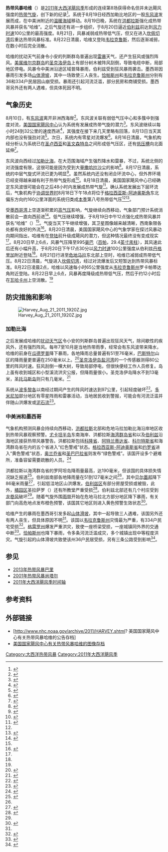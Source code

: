 {{Infobox hurricane
| Name=热带风暴哈维<br />{{lang|en|Tropical Storm Harvey}}
| Type=热带风暴
| Year=2011
| Basin=Atl
| Image location=Harvey Aug 20 2011 1445Z.jpg
| Image name=8月20日，接近最高强度的热带风暴哈维
| Formed=2011年8月19日
| Dissipated=2011年8月22日
| 1-min winds=55
| Pressure=994
| Damages=很小
| Fatalities=直接导致5人丧生<ref name="tcr" />
| Areas=[[小安的列斯群岛|小安的列斯群岛]]、[[伊斯帕尼奥拉岛|伊斯帕尼奥拉岛]]、[[中美洲|中美洲]]、[[墨西哥|墨西哥]]
| Hurricane season=[[2011年大西洋飓风季|2011年大西洋飓风季]]
}}

'''热带风暴哈维'''（{{lang-en|Tropical Storm Harvey}}）是[[2011年大西洋飓风季|2011年大西洋飓风季]]形成的连续第8场获得命名但并未达飓风强度的[[热带气旋|热带气旋]]，创下新的纪录<ref>{{cite news | accessdate = 2016-04-25 | archivedate = 2015-06-12 | archiveurl = https://web.archive.org/web/20150612205148/http://www.chron.com/news/houston-texas/article/Hurricane-season-ends-without-a-lot-of-hurricanes-2299307.php | title = Hurricane season ends without a lot of hurricanes | deadurl = no | url = http://www.chron.com/news/houston-texas/article/Hurricane-season-ends-without-a-lot-of-hurricanes-2299307.php | author = Eric Berger | date = 2011-11-28 | newspaper = Houston Chronicle }}</ref>。系统于8月19日经西加勒比地区的一股[[东风波|东风波]]发展而成，在中美洲附近的[[海面温度|温暖海域]]移动。8月19日晚，系统在[[洪都拉斯|洪都拉斯]]强化成热带风暴并获名“哈维”。之后气旋还有进一步组织，于8月20日逼近[[伯利兹|伯利兹]]前达到[[最大持续风速|风力时速]]100公里的最高强度。8月21日，风暴减弱成热带低气压，但又在进入[[坎佩切湾|坎佩切湾]]后重达热带风暴标准。8月22日清晨，哈维又登陆[[韦拉克鲁斯_(韦拉克鲁斯州)|韦拉克鲁斯]]，然后逐渐减弱，在数小时后完全消散。

哈维的扰动天气前身令小安的列斯群岛普遍出现[[雷暴|雷暴]]天气，还产生狂风或强烈阵风。[[美属维尔京群岛|美属维尔京群岛]]的[[圣克洛伊岛|圣克洛伊岛]]上有部分树木被阵风刮倒，导致电缆中断，局部地区停电。风暴令中美洲沿途区域普降暴雨，伯利兹受到狂风暴雨袭击。墨西哥因暴雨引发多场[[山崩|山体滑坡]]，其中一场致使三人丧生。[[恰帕斯州|恰帕斯州]]和[[韦拉克鲁斯州|韦拉克鲁斯州]]分别有36和334户民居因山崩受损。暴雨还引起河流泛滥，部分民房和商铺受损。墨西哥另外还有两人遇难，但具体死因不明。

== 气象历史 ==
{{Storm path|Harvey 2011 track.png}}
8月10日，有[[东风波|东风波]]离开非洲西海岸<ref name="tcr">{{cite report | author = Eric S. Blake | date = 2011-11-30 | title = Tropical Storm Harvey Tropical Cyclone Report | accessdate = 2016-04-25 | archivedate = 2015-10-02 | archiveurl = https://web.archive.org/web/20151002010848/http://www.nhc.noaa.gov/data/tcr/AL082011_Harvey.pdf | deadurl = no | url = http://www.nhc.noaa.gov/data/tcr/AL082011_Harvey.pdf | format = [[便携式文档格式|PDF]] | publisher = National Hurricane Center }}</ref>。东风波关联有弱低气压中心和多簇中到强度对流，[[国家飓风中心|美国国家飓风中心]]认为系统有发展成热带气旋的潜力<ref name="TWD1">{{cite report | author = Marshall Huffman | title = Tropical Weather Discussion: 805 am EDT Thursday, August 11, 2011 | date = 2011-08-11 | publisher = National Hurricane Center | accessdate = 2016-04-25 | archiveurl = https://web.archive.org/web/20160304033220/http://www.nhc.noaa.gov/archive/text/TWDAT/2011/TWDAT.201108111154.txt | url = http://www.nhc.noaa.gov/archive/text/TWDAT/2011/TWDAT.201108111154.txt | archivedate = 2016-03-04 | format = [[文本文件|TXT]] | deadurl = no }}</ref>。东风波继续以每小时24到32公里的速度西进<ref>{{cite report | author = Mike Tichacek | title = Tropical Weather Discussion: 205 pm EDT Thursday, August 11, 2011 | date = 2011-08-11 | archiveurl = https://web.archive.org/web/20160304040603/http://www.nhc.noaa.gov/archive/text/TWDAT/2011/TWDAT.201108111808.txt | archivedate = 2016-03-04 | deadurl = no | format = TXT | publisher = National Hurricane Center | accessdate = 2016-04-25 | url = http://www.nhc.noaa.gov/archive/text/TWDAT/2011/TWDAT.201108111808.txt }}</ref>，其强度在接下来几天里略有回落，8月13日当天其内部也没有强劲对流<ref>{{cite report | author = Corey Walton | title = Tropical Weather Discussion: 205 pm EDT Saturday, August 13, 2011 | date = 2011-08-13 | publisher = National Hurricane Center | accessdate = 2016-04-25 | url = http://www.nhc.noaa.gov/archive/text/TWDAT/2011/TWDAT.201108131752.txt | deadurl = no | archiveurl = https://web.archive.org/web/20160304042023/http://www.nhc.noaa.gov/archive/text/TWDAT/2011/TWDAT.201108131752.txt | archivedate = 2016-03-04 | format = TXT }}</ref>。次日，系统内有零星对流爆发<ref>{{cite report | author = Felix Garcia | title = Tropical Weather Discussion: 805 pm EDT Sunday, August 14, 2011 | date = 2011-08-14 | publisher = [[美国国家海洋和大气管理局|National Oceanic and Atmospheric Administration]] | work = [[国家飓风中心|National Hurricane Center]] | location = [[迈阿密|Miami]], [[佛罗里达州|FL]]}}</ref>。8月16日清晨，气象机构经分析认为系统已在[[圣卢西亚|圣卢西亚]]和[[圣文森特岛|圣文森特岛]]之间形成低气压区，还有[[低压槽|低压槽]]向北面延伸<ref>{{cite report | author = Mike Tichacek | title = Tropical Weather Discussion: 205 am EDT Tuesday, August 16, 2011 | date = 2011-08-16 | publisher = National Hurricane Center | accessdate = 2016-04-25 | archiveurl = https://web.archive.org/web/20160304081358/http://www.nhc.noaa.gov/archive/text/TWDAT/2011/TWDAT.201108160612.txt | url = http://www.nhc.noaa.gov/archive/text/TWDAT/2011/TWDAT.201108160612.txt | archivedate = 2016-03-04 | deadurl = no | format = TXT }}</ref>。

东风波向西经过[[加勒比海|加勒比海]]，在大范围海域产生强烈降水和雷暴，不过，系统北侧的对流强度有限，这很可能是因为受到大量[[矿尘|撒哈拉沙尘]]的影响<ref>{{cite report | author = Corey Walton | title = Tropical Weather Discussion: 205 pm EDT Tuesday, August 16, 2011 | date = 2011-08-16 | publisher = National Hurricane Center | accessdate = 2016-04-25 | url = http://www.nhc.noaa.gov/archive/text/TWDAT/2011/TWDAT.201108161748.txt | archivedate = 2016-03-04 | archiveurl = https://web.archive.org/web/20160304065157/http://www.nhc.noaa.gov/archive/text/TWDAT/2011/TWDAT.201108161748.txt | deadurl = no | format = TXT }}</ref>。8月17日清晨，系统的中层气旋式环流已更为明显<ref>{{cite report | author1 = Nelsie A. Ramos | author2 = Felix Garcia | title = Tropical Weather Discussion: 805 pm EDT Tuesday, August 16, 2011 | date = 2011-08-16 | publisher = National Hurricane Center | accessdate = 2016-04-25 | archivedate = 2016-03-04 | archiveurl = https://web.archive.org/web/20160304140843/http://www.nhc.noaa.gov/archive/text/TWDAT/2011/TWDAT.201108170004.txt | url = http://www.nhc.noaa.gov/archive/text/TWDAT/2011/TWDAT.201108170004.txt | deadurl = no | format = TXT }}</ref>。虽然系统内还没有闭合环流中心，但外界环境已经变得越来越有利于热带气旋形成<ref>{{cite report | author = Mike Tichacek | title = Tropical Weather Discussion: 805 am EDT Wednesday, August 17, 2011 | date = 2011-08-17 | archiveurl = https://web.archive.org/web/20160304051006/http://www.nhc.noaa.gov/archive/text/TWDAT/2011/TWDAT.201108171153.txt | archivedate = 2016-03-04 | deadurl = no | format = TXT | publisher = National Hurricane Center | accessdate = 2016-04-25 | url = http://www.nhc.noaa.gov/archive/text/TWDAT/2011/TWDAT.201108171153.txt }}</ref>。8月18日清晨，美国国家飓风中心已经确定东风波很可能会在之后48小时内发展成热带气旋<ref>{{cite report | author = Felix Garcia | title = Tropical Weather Discussion: 805 pm EDT Wednesday, August 17, 2011 | date = 2011-08-17 | archiveurl = https://web.archive.org/web/20160304095849/http://www.nhc.noaa.gov/archive/text/TWDAT/2011/TWDAT.201108172347.txt | publisher = National Hurricane Center | accessdate = 2016-04-25 | archivedate = 2016-03-04 | deadurl = no | format = TXT | url = http://www.nhc.noaa.gov/archive/text/TWDAT/2011/TWDAT.201108172347.txt }}</ref>。确认系统发展出下层环流后，气象机构于[[协调世界时|协调世界时]]8月18日下午18点将位于[[格拉西亚斯-阿迪奥斯角|格拉西亚斯-阿迪奥斯角]]东北偏东方向约160公里洋面的系统归类成[[2011年大西洋飓风季|本季]]第八号热带低气压<ref name="tcr" /><ref>{{cite report | author = Patricia A. Wallace | title = Tropical Weather Discussion: 805 pm EDT Thursday, August 18, 2011 | date = 2011-08-18 | publisher = National Hurricane Center | accessdate = 2016-04-25 | archivedate = 2016-03-04 | deadurl = no | format = TXT | archiveurl = https://web.archive.org/web/20160304062321/http://www.nhc.noaa.gov/archive/text/TWDAT/2011/TWDAT.201108182358.txt | url = http://www.nhc.noaa.gov/archive/text/TWDAT/2011/TWDAT.201108182358.txt }}</ref>。

受[[墨西哥湾|墨西哥湾]]上空逐渐积累的[[高气压|高气压]]影响，气旋继续向西移动，气象部门预计系统消散前会一直向西前进<ref>{{cite report | author = John L. Beven II | title = Tropical Depression Eight Discussion Number 3 | date = 2011-08-19 | publisher = National Hurricane Center | accessdate = 2016-04-25 | archivedate = 2016-03-09 | deadurl = no | archiveurl = https://web.archive.org/web/20160309141628/http://www.nhc.noaa.gov/archive/2011/al08/al082011.discus.003.shtml | url = http://www.nhc.noaa.gov/archive/2011/al08/al082011.discus.003.shtml? }}</ref>。低气压继续增强，于{{lang|en|[[协调世界时|UTC]]}}8月19日中午12点强化成热带风暴并获名“哈维”（{{lang|en|Harvey}}）<ref name="tcr" />。气旋当天下午继续增强，其卫星图像越来越清晰，西南象限各处都有良好的外流<ref>{{cite report | author = John L. Beven II | title = Tropical Storm Harvey Discussion Number 4 | date = 2011-08-19 | publisher = National Hurricane Center | archiveurl = https://web.archive.org/web/20160304101610/http://www.nhc.noaa.gov/archive/2011/al08/al082011.discus.004.shtml | deadurl = no | accessdate = 2016-04-25 | url = http://www.nhc.noaa.gov/archive/2011/al08/al082011.discus.004.shtml? | archivedate = 2016-03-04 }}</ref>。8月20日清晨，美国国家飓风中心的气象学家在探讨风暴动向期间指出，哈维有在[[登陆_(气象学)|登陆]]前升级成飓风的潜力，但这种情况最终没有变成现实<ref name="tcr" />。{{lang|en|UTC}}8月20日早上6点，风暴气压降至995[[巴|毫巴]]（[[帕斯卡|百帕]]，29.4[[英寸汞柱|英寸汞柱]]），其风速此后还有小幅升高，于{{lang|en|UTC}}8月20日下午17点30分以[[最大持续风速|风力时速]]100公里强度从伯利兹[[丹格里加|丹格里加]]附近登陆<ref name="tcr" />。8月21日行进至[[危地马拉|危地马拉]]东北部上空时，哈维已减弱成热带低气压。8月22日清晨，气旋进入[[坎佩切湾|坎佩切湾]]，经过对流爆发后又短暂达到热带风暴标准。{{lang|en|UTC}}8月22日凌晨2点，哈维以风速每小时65公里强度从[[韦拉克鲁斯州|韦拉克鲁斯州]]罗卡帕蒂达角附近登陆。{{lang|en|UTC}}8月22日早上6点，风暴再度降级成热带低气压，然后于约12小时后在[[瓦哈卡州|瓦哈卡州]]上空消散。<ref name="tcr" />

== 防灾措施和影响 ==
[[File:Harvey_Aug_21_2011_1920Z.jpg|thumb]]

=== 加勒比海 ===
之后发展成哈维的[[热带扰动|扰动天气区]]令小安的列斯群岛普遍出现狂风天气，除间歇性的疾风外，还有强烈阵风。每年7至10月是当地热带雨季，经常会有东风波带来降水，哈维的前身在[[瓜德罗普|瓜德罗普]]降下暴雨，各地降雨总量普遍有51至76毫米，[[巴斯特尔_(瓜德罗普)|巴斯特尔]]山区的降雨量更普遍在250毫米以上。<ref>{{cite news | title = Pluies torrentielles en Guadeloupe | date = 2011-08-18 | newspaper = La Chaîne Météo | accessdate = 2016-04-25 | deadurl = no | archiveurl = https://web.archive.org/web/20160303230936/http://actualite.lachainemeteo.com/actualite-meteo/2011-08-18-07h53/pluies-torrentielles-en-guadeloupe-13437.php | archivedate = 2016-03-03 | url = http://actualite.lachainemeteo.com/actualite-meteo/2011-08-18-07h53/pluies-torrentielles-en-guadeloupe-13437.php }}</ref>[[圣克洛伊岛|圣克洛伊岛]][[盐河湾国家历史公园和生态保护区|盐河湾]]的一个传感器测得80公里的阵风时速。狂风刮倒一棵大树，导致局部停电，但很快便经工作人员修复。岛上虽有收到城区和小型溪流洪灾公报，但降雨量很小。圣克洛伊岛降水不到13毫米，[[圣托马斯岛_(美属维尔京群岛)|圣托马斯岛]]则只有几毫米。<ref>{{cite news | author = Joy Blackburn | title = Tropical wave brings high winds | date = 2011-08-17 | newspaper = Virgin Island Daily News | accessdate = 2015-06-10 | url = http://www.dominicantoday.com/dr/local/2011/8/17/40619/Tropical-wave-brings-scattered-showers-thunderstorms | deadurl = yes | archivedate = 2015-06-10 | archiveurl = https://web.archive.org/web/20150610220353/http://www.dominicantoday.com/dr/local/2011/8/17/40619/Tropical-wave-brings-scattered-showers-thunderstorms }}</ref>

系统从[[波多黎各|波多黎各]]以南经过期间产生的阵风时速达到97公里，引起轻度破坏<ref>{{cite news | title = Onda tropical provoca vientos de tormenta en Puerto Rico | date = 2011-08-16 | newspaper = Noticias 24/7}}</ref>。[[多米尼加|多米尼加]]部分地区有零星阵雨和雷暴活动，当地居民收到警报，可能会有河流泛滥并伴随山洪爆发或[[泥石流|泥石流]]<ref>{{cite news | title = Tropical wave brings scattered showers, thunderstorms | date = 2011-08-17 | newspaper = Dominican Today | archiveurl = https://web.archive.org/web/20160304194149/http://www.dominicantoday.com/dr/local/2011/8/17/40619/Tropical-wave-brings-scattered-showers-thunderstorms | accessdate = 2016-03-04 | deadurl = yes | archivedate = 2016-03-04 | url = http://www.dominicantoday.com/dr/local/2011/8/17/40619/Tropical-wave-brings-scattered-showers-thunderstorms }}</ref>。

=== 中美洲和墨西哥 ===
气象机构预测风暴会持续向西移动，[[洪都拉斯|洪都拉斯]]北部和危地马拉加勒比海沿岸地区收到热带风暴观察预警。[[尤卡坦半岛|尤卡坦半岛]]东南海岸、洪都拉斯[[海湾群岛省|海湾群岛省]]和以及[[伯利兹|伯利兹]]沿海地区接获热带风暴警告。洪都拉斯包括[[科隆省_(宏都拉斯)|科隆省]]、[[阿特兰蒂达省|阿特兰蒂达省]]、[[科尔特斯省|科尔特斯省]]和海湾群岛省在内的五个省进入“红色警戒”状态。[[格拉西亚斯-阿迪奥斯省|格拉西亚斯-阿迪奥斯省]]和[[约罗省|约罗省]]进入“黄色警戒”状态，[[奥兰乔省|奥兰乔省]]和[[圣巴巴拉省|圣巴巴拉省]]则发布“绿色警戒”。该国开设多个避难所，准备容留需要疏散的人员。<ref>{{cite news |title=Alerta amarilla para litoral Atlántico de Honduras |date=2011-08-19 |newspaper=El Heraldo |archiveurl=https://archive.li/20120729023305/http://archivo.elheraldo.hn/Ediciones/2011/08/19/Noticias/Alerta-roja-para-litoral-Atlantico-de-Honduras |accessdate=2012-07-29 |deadurl=yes |url=http://www.elheraldo.hn/Sintesis/Lo-ultimo/Ediciones/2011/08/19/Noticias/Alerta-amarilla-para-litoral-Atlantico-de-Honduras |archivedate=2012-07-29 }}</ref>

洪都拉斯以海湾群岛省的罗阿坦岛降雨量最高，达190毫米，但该国的具体损失情况缺乏报道<ref>{{cite news | url = http://archivo.laprensa.hn/Ediciones/2011/08/21/Noticias/Harvey-no-dejo-danos-ni-victimas-en-Honduras | title = Harvey no dejó daños ni víctimas en Honduras | date = 2011-08-20 | newspaper = La Prensa | accessdate = 2013-10-13 | archiveurl = https://web.archive.org/web/20131013062301/http://archivo.laprensa.hn/Ediciones/2011/08/21/Noticias/Harvey-no-dejo-danos-ni-victimas-en-Honduras | deadurl = yes | archivedate = 2013-10-13 }}</ref>。伯利兹南部各地降雨量在51到127毫米之间<ref name="report1" />，其中[[贝尔墨邦|贝尔墨邦]]降下86毫米雨量<ref name="WMO">{{cite report | archivedate = 2016-03-04 | url = http://www.wmo.int/pages/prog/www/tcp/Meetings/HC34/documents/Belize_en.doc | title = Reports Of Hurricanes, Tropical Storms, Tropical Disturbances And Related flooding During 2011 - Belize | date = 2012 | publisher = [[世界气象组织|World Meteorological Organization]] | deadurl = no | format = [[DOC格式|DOC]] | archiveurl = https://web.archive.org/web/20160304053504/http://www.wmo.int/pages/prog/www/tcp/Meetings/HC34/documents/Belize_en.doc | access-date = 2016-04-26 }}</ref>，引起低洼地区山洪爆发。[[伯利兹区|伯利兹区]]有部分房屋受损或被毁，此外，[[橘园区|橘园区]]圣拉萨罗（{{lang|en|San Lazaro}}）还有所教堂严重受损<ref name="report1">{{cite report | url = http://reliefweb.int/sites/reliefweb.int/files/resources/Full_Report_2144.pdf | archiveurl = https://web.archive.org/web/20160304051317/http://reliefweb.int/sites/reliefweb.int/files/resources/Full_Report_2144.pdf | title = Situation Report #1 - Tropical Storm Harvey makes landfall in southern Belize (as of Saturday August 20, 2011 at 9.00 p.m. EST) | date = 2011-08-20 | work = Caribbean Disaster Emergency Management Agency | publisher = ReliefWeb | accessdate = 2016-04-26 | format = PDF | archivedate = 2016-03-04 | deadurl = no }}</ref>。伯利兹北部还有几个村庄受到[[龙卷风|龙卷风]]破坏<ref name="WMO" />。随着气旋外围[[雨带|雨带]]开始在危地马拉北方部分地区降下暴雨，有关部门向高危地点发布橙色预警，该国其它地区则进入黄色预警生效状态<ref>{{cite news | title = Primeros efectos de tormenta Harvey sobre Guatemala | date = 2011-08-20 | author = Prensa Latina | publisher = Agencia de Noticias Latinoamericana S.A}}</ref>。

哈维产生的暴雨在墨西哥引发多起[[山崩|山体滑坡]]，其中一起导致三人遇难，该国另外还有两人丧生，但具体原因不明<ref name="tcr" />。该国以[[韦拉克鲁斯州|韦拉克鲁斯州]]灾情最为严重，有334户民宅受损<ref>{{cite news | agency = Notimex | newspaper = [[CNN|CNN]] | date = 2011-08-23 | accessdate = 2016-04-26 | title = La tormeta tropical 'Harvey' provocó daños en siete municipios de Veracruz | archivedate = 2016-03-04 | deadurl = no | archiveurl = https://web.archive.org/web/20160304054348/http://mexico.cnn.com/nacional/2011/08/23/la-tormeta-tropical-harvey-provoco-danos-en-siete-municipios-de-veracruz | url = http://expansion.mx/nacional/2011/08/23/la-tormeta-tropical-harvey-provoco-danos-en-siete-municipios-de-veracruz }}</ref>。[[格雷罗州|格雷罗州]]爆发严重洪灾，致使一座桥梁受损，一座城镇同外界的交通中断<ref>{{cite news | agency = Notimex | newspaper = Grupo Fórmula | date = 2011-08-22 | accessdate = 2016-04-26 | title = Deja tormenta tropical Harvey daños en carretera de Guerrero | url = http://www.teleformula.com.mx/notas.asp?Idn=192335 | archivedate = 2012-03-16 | archiveurl = https://web.archive.org/web/20120316140540/http://www.teleformula.com.mx/notas.asp?Idn=192335 | deadurl = yes }}</ref>。[[恰帕斯州|恰帕斯州]]也降下暴雨，令多条河流泛滥成灾，多个城镇出现中等程度洪灾。气旋引起的山体滑坡共致使该州36户民居受损，另有三条公路受到影响<ref>{{cite news |agency=Notimex |newspaper=publimetro |date=2011-08-22 |accessdate=2012-10-10 |title=Evalúan daños por tormenta tropical "Harvey" en Chiapas |deadurl=yes |archiveurl=https://web.archive.org/web/20121010174044/http://www.publimetro.com.mx/noticias/evaluan-danos-por-tormenta-tropical-harvey-en-chiapas/nkhv%21tdOa942PCqupF7szWl1o7w/ |archivedate=2012-10-10 |url=http://www.publimetro.com.mx/noticias/evaluan-danos-por-tormenta-tropical-harvey-en-chiapas/nkhv!tdOa942PCqupF7szWl1o7w/ }}</ref>。
{{clear}}

== 参见 ==
{{portal|热带气旋}}
*[[2013年热带风暴巴里|2013年热带风暴巴里]]
*[[2001年热带风暴尚塔尔|2001年热带风暴尚塔尔]]
*[[2011年大西洋飓风季时间轴|2011年大西洋飓风季时间轴]]

== 参考资料 ==
{{reflist|colwidth=30em}}

== 外部链接 ==
{{Commons category|Tropical Storm Harvey (2011)}}
* [http://www.nhc.noaa.gov/archive/2011/HARVEY.shtml? 美国国家飓风中心有关热带风暴哈维的公告存档]{{Wayback|url=http://www.nhc.noaa.gov/archive/2011/HARVEY.shtml |date=20201222052054 }}
* [http://www.nhc.noaa.gov/archive/2011/HARVEY_graphics.shtml 美国国家飓风中心有关热带风暴哈维的图像存档]{{Wayback|url=http://www.nhc.noaa.gov/archive/2011/HARVEY_graphics.shtml |date=20210111010720 }}

{{2011 Atlantic hurricane season buttons}}

[[Category:大西洋热带风暴|Category:大西洋热带风暴]]
[[Category:2011年大西洋飓风季|Category:2011年大西洋飓风季]]
{{Good article}}